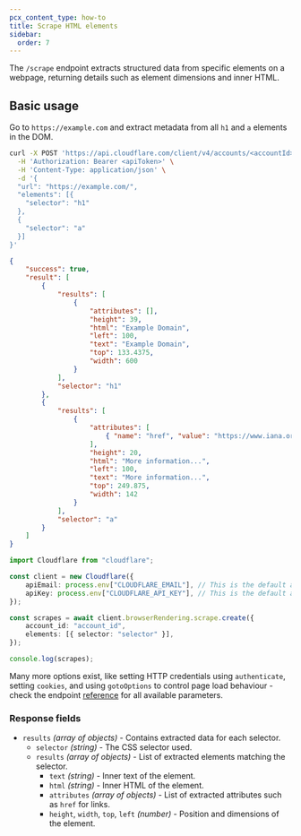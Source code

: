 ```yaml
---
pcx_content_type: how-to
title: Scrape HTML elements
sidebar:
  order: 7
---
```



The `/scrape` endpoint extracts structured data from specific elements on a webpage, returning details such as element dimensions and inner HTML.

## Basic usage

<Tabs syncKey="workersExamples"> <TabItem label="curl">

Go to `https://example.com` and extract metadata from all `h1` and `a` elements in the DOM.

```bash
curl -X POST 'https://api.cloudflare.com/client/v4/accounts/<accountId>/browser-rendering/scrape' \
  -H 'Authorization: Bearer <apiToken>' \
  -H 'Content-Type: application/json' \
  -d '{
  "url": "https://example.com/",
  "elements": [{
    "selector": "h1"
  },
  {
    "selector": "a"
  }]
}'
```

```json output
{
	"success": true,
	"result": [
		{
			"results": [
				{
					"attributes": [],
					"height": 39,
					"html": "Example Domain",
					"left": 100,
					"text": "Example Domain",
					"top": 133.4375,
					"width": 600
				}
			],
			"selector": "h1"
		},
		{
			"results": [
				{
					"attributes": [
						{ "name": "href", "value": "https://www.iana.org/domains/example" }
					],
					"height": 20,
					"html": "More information...",
					"left": 100,
					"text": "More information...",
					"top": 249.875,
					"width": 142
				}
			],
			"selector": "a"
		}
	]
}
```

</TabItem> <TabItem label="TypeScript SDK">

```typescript
import Cloudflare from "cloudflare";

const client = new Cloudflare({
	apiEmail: process.env["CLOUDFLARE_EMAIL"], // This is the default and can be omitted
	apiKey: process.env["CLOUDFLARE_API_KEY"], // This is the default and can be omitted
});

const scrapes = await client.browserRendering.scrape.create({
	account_id: "account_id",
	elements: [{ selector: "selector" }],
});

console.log(scrapes);
```

</TabItem> </Tabs>

Many more options exist, like setting HTTP credentials using `authenticate`, setting `cookies`, and using `gotoOptions` to control page load behaviour - check the endpoint [reference](/api/resources/browser_rendering/subresources/scrape/methods/create/) for all available parameters.

### Response fields

- `results` _(array of objects)_ - Contains extracted data for each selector.
  - `selector` _(string)_ - The CSS selector used.
  - `results` _(array of objects)_ - List of extracted elements matching the selector.
    - `text` _(string)_ - Inner text of the element.
    - `html` _(string)_ - Inner HTML of the element.
    - `attributes` _(array of objects)_ - List of extracted attributes such as `href` for links.
    - `height`, `width`, `top`, `left` _(number)_ - Position and dimensions of the element.
